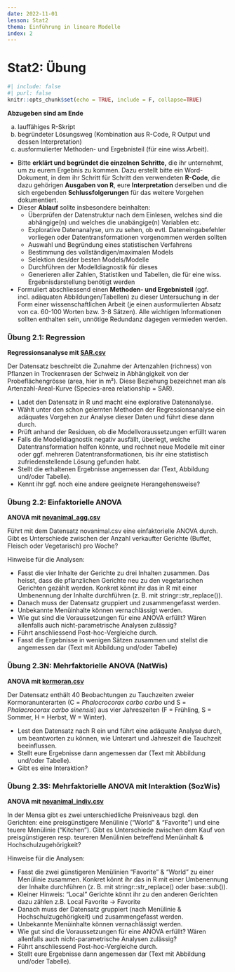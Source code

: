 ```yaml
---
date: 2022-11-01
lesson: Stat2
thema: Einführung in lineare Modelle
index: 2
---
```


# Stat2: Übung


```r
#| include: false
#| purl: false
knitr::opts_chunk$set(echo = TRUE, include = F, collapse=TRUE)
```

**Abzugeben sind am Ende**
    
a. lauffähiges R-Skript
b. begründeter Lösungsweg (Kombination aus R-Code, R Output und dessen Interpretation)
c. ausformulierter Methoden- und Ergebnisteil (für eine wiss.Arbeit).
    
- Bitte **erklärt und begründet die einzelnen Schritte,** die ihr unternehmt, um zu eurem Ergebnis zu kommen. Dazu erstellt bitte ein Word-Dokument, in dem ihr Schritt für Schritt den verwendeten **R-Code**, die dazu      gehörigen **Ausgaben von R**, eure **Interpretation** derselben und die sich ergebenden **Schlussfolgerungen** für das weitere Vorgehen dokumentiert.
- Dieser **Ablauf** sollte insbesondere beinhalten:
    - Überprüfen der Datenstruktur nach dem Einlesen, welches sind die abhängige(n) und welches die unabängige(n) Variablen etc.
    - Explorative Datenanalyse, um zu sehen, ob evtl. Dateneingabefehler vorliegen oder Datentransformationen vorgenommen werden sollten
    - Auswahl und Begründung eines statistischen Verfahrens
    - Bestimmung des vollständigen/maximalen Models
    - Selektion des/der besten Models/Modelle
    - Durchführen der Modelldiagnostik für dieses
    - Generieren aller Zahlen, Statistiken und Tabellen, die für eine wiss. Ergebnisdarstellung benötigt werden
- Formuliert abschliessend einen **Methoden- und Ergebnisteil** (ggf. incl. adäquaten Abbildungen/Tabellen) zu dieser Untersuchung in der Form einer wissenschaftlichen Arbeit (je einen ausformulierten Absatz von ca. 60-100 Worten bzw. 3-8 Sätzen). Alle wichtigen Informationen sollten enthalten sein, unnötige Redundanz dagegen vermieden werden.

### Übung 2.1: Regression

**Regressionsanalyse mit [SAR.csv](https://media.githubusercontent.com/media/ResearchMethods-ZHAW/datasets/main/statistik/SAR.csv)**

Der Datensatz beschreibt die Zunahme der Artenzahlen (richness) von Pflanzen in Trockenrasen der Schweiz in Abhängigkeit von der Probeflächengrösse (area, hier in m²). Diese Beziehung bezeichnet man als Artenzahl-Areal-Kurve (Species-area relationship = SAR).

-	Ladet den Datensatz in R und macht eine explorative Datenanalyse.
-	Wählt unter den schon gelernten Methoden der Regressionsanalyse ein adäquates Vorgehen zur Analyse dieser Daten und führt diese dann durch.
-	Prüft anhand der Residuen, ob die Modellvoraussetzungen erfüllt waren
-	Falls die Modelldiagnostik negativ ausfällt, überlegt, welche Datentransformation helfen könnte, und rechnet neue Modelle mit einer oder ggf. mehreren Datentransformationen, bis ihr eine statistisch zufriedenstellende Lösung gefunden habt.
-	Stellt die erhaltenen Ergebnisse angemessen dar (Text, Abbildung und/oder Tabelle).
-	Kennt ihr ggf. noch eine andere geeignete Herangehensweise?

### Übung 2.2: Einfaktorielle ANOVA

**ANOVA mit [novanimal_agg.csv](https://zenodo.org/record/3890931/files/2017_ZHAW_aggregated_menu_sales_NOVANIMAL.csv?download=1)**

Führt mit dem Datensatz novanimal.csv eine einfaktorielle ANOVA durch. Gibt es Unterschiede zwischen der Anzahl verkaufter Gerichte (Buffet, Fleisch oder Vegetarisch) pro Woche?

Hinweise für die Analysen:

- Fasst die vier Inhalte der Gerichte zu drei Inhalten zusammen. Das heisst, dass die pflanzlichen Gerichte neu zu den vegetarischen Gerichten gezählt
werden. Konkret könnt ihr das in R mit einer Umbenennung der Inhalte durchführen (z. B. mit stringr::str_replace()).
- Danach muss der Datensatz gruppiert und zusammengefasst werden.
- Unbekannte Menüinhalte können vernachlässigt werden.
- Wie gut sind die Voraussetzungen für eine ANOVA erfüllt? Wären allenfalls auch nicht-parametrische Analysen zulässig?
- Führt anschliessend Post-hoc-Vergleiche durch.
- Fasst die Ergebnisse in wenigen Sätzen zusammen und stellst die angemessen dar (Text mit Abbildung und/oder Tabelle)

### Übung 2.3N: Mehrfaktorielle ANOVA (NatWis)

**ANOVA mit [kormoran.csv](https://media.githubusercontent.com/media/ResearchMethods-ZHAW/datasets/main/statistik/kormoran.csv)**

Der Datensatz enthält 40 Beobachtungen zu Tauchzeiten zweier Kormoranunterarten (C = *Phalocrocorax carbo carbo* und S = *Phalacrocorax carbo sinensis*) aus vier Jahreszeiten (F = Frühling, S = Sommer, H = Herbst, W = Winter).

- Lest den Datensatz nach R ein und führt eine adäquate Analyse durch, um
beantworten zu können, wie Unterart und Jahreszeit die Tauchzeit beeinflussen.
- Stellt eure Ergebnisse dann angemessen dar (Text mit Abbildung und/oder Tabelle).
- Gibt es eine Interaktion?

### Übung 2.3S: Mehrfaktorielle ANOVA mit Interaktion (SozWis)

**ANOVA mit [novanimal_indiv.csv](https://zenodo.org/record/3890949/files/2017_ZHAW_individual_menu_sales_NOVANIMAL.csv?download=1)**

In der Mensa gibt es zwei unterschiedliche Preisniveaus bzgl. den Gerichten: eine preisgünstigere Menülinie ("World" & "Favorite") und eine teuere Menülinie ("Kitchen").
Gibt es Unterschiede zwischen dem Kauf von preisgünstigeren resp. teureren Menülinien betreffend Menüinhalt & Hochschulzugehörigkeit?

Hinweise für die Analysen:

- Fasst die zwei günstigeren Menülinien "Favorite" & "World" zu einer Menülinie zusammen. Konkret könnt ihr das in R mit einer Umbenennung der Inhalte durchführen (z. B. mit stringr::str_replace() oder base::sub()).
- Kleiner Hinweis: "Local" Gerichte könnt ihr zu den anderen Gerichten dazu zählen z.B. Local Favorite -> Favorite
- Danach muss der Datensatz gruppiert (nach Menülinie & Hochschulzugehörigkeit) und zusammengefasst werden.
- Unbekannte Menüinhalte können vernachlässigt werden.
- Wie gut sind die Voraussetzungen für eine ANOVA erfüllt? Wären allenfalls
auch nicht-parametrische Analysen zulässig?
- Führt anschliessend Post-hoc-Vergleiche durch.
- Stellt eure Ergebnisse dann angemessen dar (Text mit Abbildung und/oder Tabelle).

